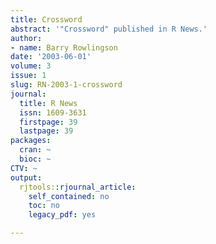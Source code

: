 ```yaml
---
title: Crossword
abstract: '"Crossword" published in R News.'
author:
- name: Barry Rowlingson
date: '2003-06-01'
volume: 3
issue: 1
slug: RN-2003-1-crossword
journal:
  title: R News
  issn: 1609-3631
  firstpage: 39
  lastpage: 39
packages:
  cran: ~
  bioc: ~
CTV: ~
output:
  rjtools::rjournal_article:
    self_contained: no
    toc: no
    legacy_pdf: yes

---
```

